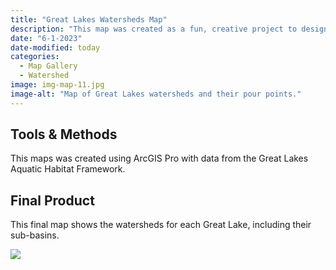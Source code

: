 ```yaml
---
title: "Great Lakes Watersheds Map"
description: "This map was created as a fun, creative project to design a colorful visual of Great Lakes watersheds. I am fascinated by watersheds, especially their utility for conservation, so what better way to explore them than making a map!"
date: "6-1-2023"
date-modified: today
categories:
  - Map Gallery
  - Watershed
image: img-map-11.jpg
image-alt: "Map of Great Lakes watersheds and their pour points."
---
```



## Tools & Methods

This maps was created using ArcGIS Pro with data from the Great Lakes Aquatic Habitat Framework.

## Final Product

This final map shows the watersheds for each Great Lake, including their sub-basins.

![](img-map-11.jpg)
